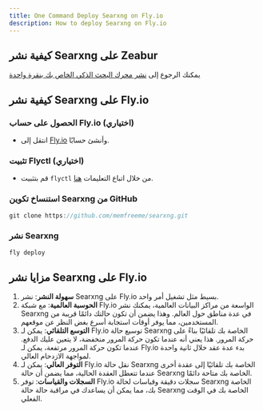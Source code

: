 ```yaml
---
title: One Command Deploy Searxng on Fly.io
description: How to deploy Searxng on Fly.io
---
```


## كيفية نشر Searxng على Zeabur

يمكنك الرجوع إلى [نشر محرك البحث الذكي الخاص بك بنقرة واحدة](/docs/one-click-deploy-ai-search)

## كيفية نشر Searxng على Fly.io

<Steps>

### الحصول على حساب Fly.io (اختياري)

-   انتقل إلى [Fly.io](https://fly.io) وأنشئ حسابًا.

### تثبيت Flyctl (اختياري)

-   قم بتثبيت `flyctl` من خلال اتباع التعليمات [هنا](https://fly.io/docs/flyctl/install/).

### استنساخ تكوين Searxng من GitHub

```js
git clone https://github.com/memfreeme/searxng.git
```

### نشر Searxng

```js
fly deploy
```

</Steps>

## مزايا نشر Searxng على Fly.io

1. **سهولة النشر**: نشر Searxng على Fly.io بسيط مثل تشغيل أمر واحد.
2. **الحوسبة العالمية**: مع شبكة Fly.io الواسعة من مراكز البيانات العالمية، يمكنك نشر Searxng في عدة مناطق حول العالم. وهذا يضمن أن تكون حالتك دائمًا قريبة من المستخدمين، مما يوفر أوقات استجابة أسرع بغض النظر عن موقعهم.
3. **التوسع التلقائي**: يمكن لـ Fly.io توسيع حالة Searxng الخاصة بك تلقائيًا بناءً على حركة المرور. هذا يعني أنه عندما تكون حركة المرور منخفضة، لا يتعين عليك الدفع. عندما تكون حركة المرور مرتفعة، يمكن لـ Fly.io بدء عدة عقد خلال ثانية واحدة لمواجهة الازدحام العالي.
4. **التوفر العالي**: يمكن لـ Fly.io نقل حالة Searxng الخاصة بك تلقائيًا إلى عقدة أخرى عندما تتعطل العقدة الحالية، مما يضمن أن حالة Searxng الخاصة بك متاحة دائمًا.
5. **السجلات والقياسات**: توفر Fly.io سجلات دقيقة وقياسات لحالة Searxng الخاصة بك، مما يمكن أن يساعدك في مراقبة حالة حالة Searxng الخاصة بك في الوقت الفعلي.
